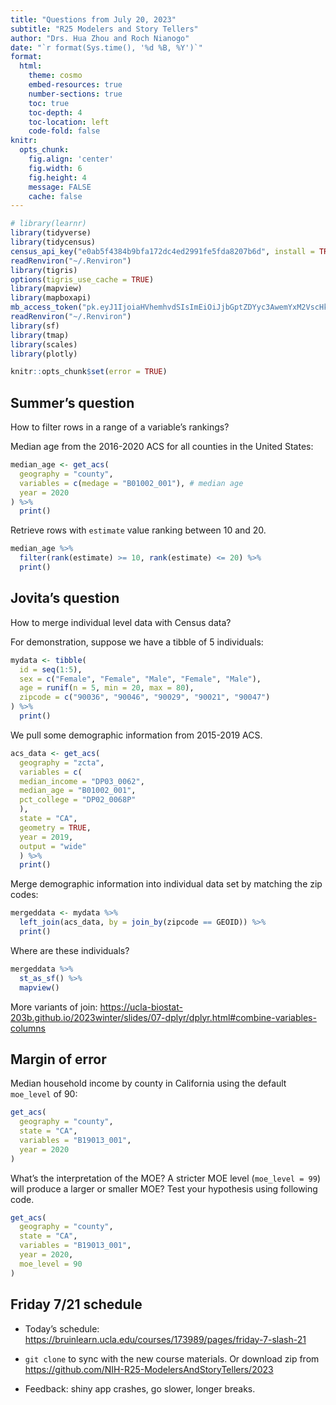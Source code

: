 ```yaml
---
title: "Questions from July 20, 2023"
subtitle: "R25 Modelers and Story Tellers"
author: "Drs. Hua Zhou and Roch Nianogo"
date: "`r format(Sys.time(), '%d %B, %Y')`"
format:
  html:
    theme: cosmo
    embed-resources: true
    number-sections: true
    toc: true
    toc-depth: 4
    toc-location: left
    code-fold: false
knitr:
  opts_chunk: 
    fig.align: 'center'
    fig.width: 6
    fig.height: 4
    message: FALSE
    cache: false
---
```


```r
# library(learnr)
library(tidyverse)
library(tidycensus)
census_api_key("e0ab5f4384b9bfa172dc4ed2991fe5fda8207b6d", install = TRUE, overwrite = TRUE)
readRenviron("~/.Renviron")
library(tigris)
options(tigris_use_cache = TRUE)
library(mapview)
library(mapboxapi)
mb_access_token("pk.eyJ1IjoiaHVhemhvdSIsImEiOiJjbGptZDYyc3AwemYxM2VscHkzdzlmOXdiIn0.BSJD9Eaca8Jg4fpTS0W1lw", install = TRUE, overwrite = TRUE)
readRenviron("~/.Renviron")
library(sf)
library(tmap)
library(scales)
library(plotly)

knitr::opts_chunk$set(error = TRUE)
```

## Summer's question

How to filter rows in a range of a variable's rankings?

Median age from the 2016-2020 ACS for all counties in the United States:
```r
median_age <- get_acs(
  geography = "county",
  variables = c(medage = "B01002_001"), # median age
  year = 2020
) %>%
  print()
```

Retrieve rows with `estimate` value ranking between 10 and 20.
```r
median_age %>%
  filter(rank(estimate) >= 10, rank(estimate) <= 20) %>%
  print()
```

## Jovita's question

How to merge individual level data with Census data?

For demonstration, suppose we have a tibble of 5 individuals:
```r
mydata <- tibble(
  id = seq(1:5),
  sex = c("Female", "Female", "Male", "Female", "Male"),
  age = runif(n = 5, min = 20, max = 80),
  zipcode = c("90036", "90046", "90029", "90021", "90047")
) %>%
  print()
```

We pull some demographic information from 2015-2019 ACS.
```r
acs_data <- get_acs(
  geography = "zcta",
  variables = c(
  median_income = "DP03_0062",
  median_age = "B01002_001",
  pct_college = "DP02_0068P"
  ),
  state = "CA",
  geometry = TRUE,
  year = 2019,
  output = "wide"
  ) %>%
  print()
```

Merge demographic information into individual data set by matching the zip codes:
```r
mergeddata <- mydata %>%
  left_join(acs_data, by = join_by(zipcode == GEOID)) %>%
  print()
```

Where are these individuals?
```r
mergeddata %>%
  st_as_sf() %>%
  mapview()
```

More variants of join: <https://ucla-biostat-203b.github.io/2023winter/slides/07-dplyr/dplyr.html#combine-variables-columns>

## Margin of error

Median household income by county in California using the default `moe_level` of 90:
```r
get_acs(
  geography = "county",
  state = "CA",
  variables = "B19013_001",
  year = 2020
)
```

What's the interpretation of the MOE? A stricter MOE level (`moe_level = 99`) will produce a larger or smaller MOE? Test your hypothesis using following code.
```r
get_acs(
  geography = "county",
  state = "CA",
  variables = "B19013_001",
  year = 2020,
  moe_level = 90
)
```

## Friday 7/21 schedule

- Today's schedule:  <https://bruinlearn.ucla.edu/courses/173989/pages/friday-7-slash-21>

- `git clone` to sync with the new course materials. Or download zip from <https://github.com/NIH-R25-ModelersAndStoryTellers/2023>

- Feedback: shiny app crashes, go slower, longer breaks.
